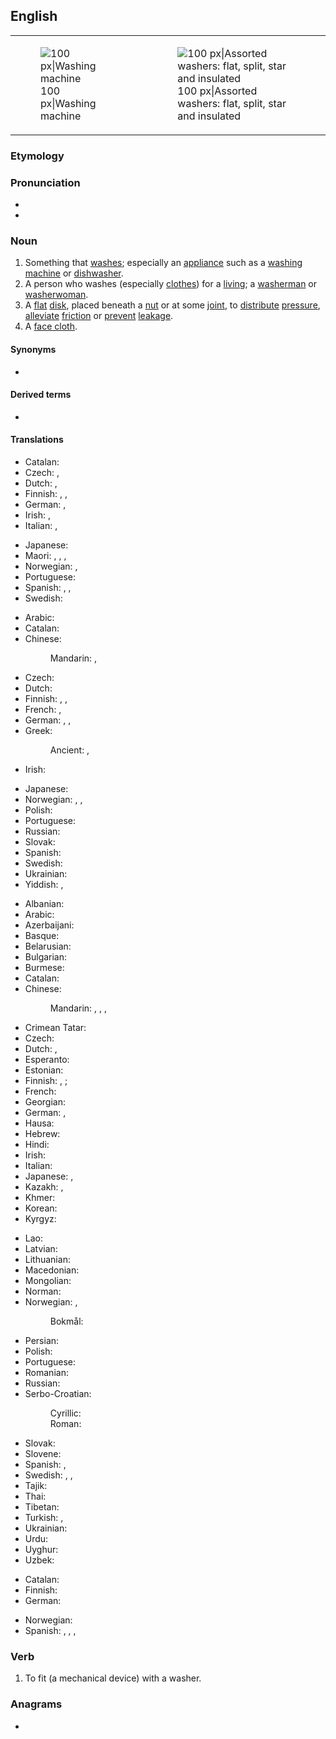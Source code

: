 {{also|Washer}}
==English==
{{wikipedia|dab=washer}}
{| style="float: right; clear:right;"
|[[Image:Washer.600pix.jpg|thumb|right|100 px|Washing machine]]
|[[Image:Washers.agr.jpg|thumb|right|100 px|Assorted washers: flat, split, star and insulated]]
|}

===Etymology===
{{suffix|en|wash|er}}

===Pronunciation===
* {{audio|en-us-washer.ogg|Audio (US)|lang=en}}
* {{rhymes|ɒʃə(r)|lang=en}}

===Noun===
{{en-noun}}

# Something that [[wash]]es; especially an [[appliance]] such as a [[washing machine]] or [[dishwasher]].
# A person who washes (especially [[clothes]]) for a [[living]]; a [[washerman]] or [[washerwoman]].
# A [[flat]] [[disk]], placed beneath a [[nut]] or at some [[joint]], to [[distribute]] [[pressure]], [[alleviate]] [[friction]] or [[prevent]] [[leakage]].
# A [[face cloth]].

====Synonyms====
* {{sense|flat disk to distribute pressure or to alleviate friction}} {{l|en|blotter}}

====Derived terms====
* {{l|en|window washer}}

====Translations====
{{trans-top|something that washes}}
* Catalan: {{t+|ca|rentadora|f}}
* Czech: {{t+|cs|pračka|f}} {{qualifier|for laundry}}, {{t+|cs|myčka|f}} {{qualifier|for dishes}}
* Dutch: {{t+|nl|wasmachine|m}}, {{t+|nl|vaatwasser|m}}
* Finnish: {{t+|fi|pesukone}}, {{t|fi|pesuri}}, {{t|fi|pesin}}
* German: {{t+|de|Waschmaschine|f}} {{gloss|washing machine}}, {{t+|de|Spülmaschine|f}} {{gloss|dishwasher}}
* Irish: {{t|ga|inneall níocháin|m}} {{gloss|washing machine}}, {{t|ga|meaisín níocháin|m}} {{gloss|washing machine}}
* Italian: {{t+|it|lavatrice|f}} {{gloss|washing machine}}, {{t+|it|lavastoviglie|f}} {{gloss|dishwasher}}
{{trans-mid}}
* Japanese: {{t+|ja|洗濯機|tr=sentakuki}}
* Maori: {{t|mi|mīhini horoi rīhi}} {{gloss|dishwasher}}, {{t|mi|pūrere horoi rīhi}} {{gloss|dishwasher}}, {{t|mi|pūrere horoi kākahu}} {{gloss|clothes washer/washing machine}}, {{t|mi|kaihoroi}} {{qualifier|person}}
* Norwegian: {{t+|no|vaskemaskin|m}}, {{gloss|dishwasher}} {{t+|no|oppvaskmaskin|m}}
* Portuguese: {{t|pt|lavador|m}}
* Spanish: {{t+|es|lavadora|f}}, {{t+|es|lavarropas|m}} {{qualifier|River Plate region}}, {{t+|es|lavavajillas|m}} {{gloss|dishwasher}}
* Swedish: {{t+|sv|tvättmaskin|c}}
{{trans-bottom}}

{{trans-top|person who washes for a living}}
* Arabic: {{t|ar|غِسَالَة|f}}
* Catalan: {{t+|ca|bugadera|f}}
* Chinese:
*: Mandarin: {{t|cmn|洗衣婦|sc=Hani}}, {{t|cmn|洗衣妇|tr=xǐyīfù|sc=Hani}} {{qualifier|woman}}
* Czech: {{t|cs|pradlena|f}}
* Dutch: {{t|nl|[[wasserette]][[juffrouw]]|f}} {{gloss|launderette woman}}
* Finnish: {{t+|fi|pesijä}}, {{t|fi|pesijätär}} {{qualifier|woman}}, {{t+|fi|pyykkäri}} {{qualifier|clothes}}
* French: {{t+|fr|laveur|m}}, {{t+|fr|laveuse|f}}
* German: {{t+|de|Wäscher|m}}, {{t+|de|Wäscherin|f}}, {{t|de|Waschfrau|f}}
* Greek:
*: Ancient: {{t|grc|φαιδρυντής|m}}, {{t|grc|φαιδρύντρια|f}}
* Irish: {{t|ga|niteoir|m}}
{{trans-mid}}
* Japanese: {{t|ja|洗濯女|tr=sentaku-onna}}
* Norwegian: {{t|no|vaskehjelp|m}}, {{t|no|vaskekone|m}}, {{t|no|vasker|m}}
* Polish: {{t+|pl|praczka|f}}
* Portuguese: {{t|pt|lavadeiro|m}}
* Russian: {{t+|ru|пра́чка|f}}
* Slovak: {{t|sk|práčka|f}}
* Spanish: {{t+|es|lavandera|f}}
* Swedish: {{t|sv|tvätterska|c}} {{qualifier|woman}}
* Ukrainian: {{t+|uk|пра́ля|f}}
* Yiddish: {{t|yi|וועשער|m}}, {{t|yi|וועשערין|f}}
{{trans-bottom}}

{{trans-top|flat disk}}
* Albanian: {{t|sq|rondele|f}}
* Arabic: {{t|ar|حَلْقَة|f}}
* Azerbaijani: {{t|az|şayba}}
* Basque: {{t+|eu|zirrindola}}
* Belarusian: {{t|be|ша́йба|f}}
* Bulgarian: {{t+|bg|ша́йба|f}}
* Burmese: {{t+|my|ဝါရှာ}}
* Catalan: {{t|ca|volandera|f}}
* Chinese:
*: Mandarin: {{t+|cmn|墊片}}, {{t+|cmn|垫片|tr=diànpiàn}}, {{t+|cmn|墊圈}}, {{t+|cmn|垫圈|tr=diànquān}}
* Crimean Tatar: {{t|crh|şayba}}
* Czech: {{t|cs|podložka|f}}
* Dutch: {{t+|nl|leertje}}, {{t+|nl|ring}}
* Esperanto: {{t|eo|ŝtopringo}}
* Estonian: {{t|et|seib}}
* Finnish: {{t+|fi|aluslevy}}, {{t|fi|aluslaatta}}; {{qualifier|colloquial}} {{t+|fi|prikka}}
* French: {{t+|fr|rondelle|f}}
* Georgian: {{t|ka|საყელური|sc=Geor}}
* German: {{t+|de|Scheibe|f}}, {{t+|de|Unterlegscheibe|f}}
* Hausa: {{t|ha|washa|f|alt=wāshā̀}}
* Hebrew: {{t|he|שייבה|f}}
* Hindi: {{t|hi|वाशर|m}}
* Irish: {{t|ga|leicneán|m}}
* Italian: {{t+|it|rondella|f}}
* Japanese: {{t|ja|座金|tr=zagane}}, {{t|ja|ワッシャー|tr=wasshā}}
* Kazakh: {{t|kk|тығырық}}, {{t|kk|шайба}}
* Khmer: {{t-needed|km}}
* Korean: {{t|ko|와셔}}
* Kyrgyz: {{t+|ky|шайба}}
{{trans-mid}}
* Lao: {{t|lo|ຕຸ້ມ}}
* Latvian: {{t+|lv|paplāksne|f}}
* Lithuanian: {{t|lt|poveržlė|f}}
* Macedonian: {{t|mk|подлошка|f}}
* Mongolian: {{t|mn|шайб}}
* Norman: {{t|nrf|rîndelle en fé|f}} {{qualifier|metal}}
* Norwegian: {{t|no|stoppskive|m}}, {{t+|no|skive|m}}
*: Bokmål: {{t+|nb|skive|m|f}}
* Persian: {{t+|fa|واشر|tr=vâšar}}
* Polish: {{t+|pl|podkładka|f}}
* Portuguese: {{t+|pt|arruela|f}}
* Romanian: {{t+|ro|șaibă|f}}
* Russian: {{t+|ru|ша́йба|f}}
* Serbo-Croatian:
*: Cyrillic: {{t|sh|подлошка|f}}
*: Roman: {{t|sh|podloška|f}}
* Slovak: {{t|sk|podložka|f}}
* Slovene: {{t|sl|podložka|f}}
* Spanish: {{t+|es|arandela|f}}, {{t+|es|zapata|f}} {{qualifier|of leather or rubber}}
* Swedish: {{t+|sv|bricka}}, {{t+|sv|packning}}, {{t+|sv|skiva|c}}
* Tajik: {{t|tg|шайба}}
* Thai: {{t+|th|แหวน}}
* Tibetan: {{t-needed|bo}}
* Turkish: {{t+|tr|çamaşır makinesi}}, {{t+|tr|rondela}}
* Ukrainian: {{t|uk|ша́йба|f}}
* Urdu: {{t|ur|واشر|m|tr=vāśar}}
* Uyghur: {{t|ug|شايبا}}
* Uzbek: {{t+|uz|shayba}}
{{trans-bottom}}

{{trans-top|face cloth}}
* Catalan: {{t+|ca|tovallola|f}}
* Finnish: {{t+|fi|pesulappu}}
* German: {{t+|de|Waschlappen|m}}
{{trans-mid}}
* Norwegian: {{t|no|ansiktsklut|m}}
* Spanish: {{t+|es|paño|m}}, {{t+|es|toallita|f}}, {{t+|es|manopla|f}} {{gloss|glove}}, {{t+|es|junta|f}} {{gloss|gasket}}
{{trans-bottom}}

===Verb===
{{en-verb}}

# {{lb|en|transitive}} To fit (a mechanical device) with a washer.

===Anagrams===
* {{anagrams|en|a=aehrsw|hawser|rewash|whares}}

{{c|en|Laundry|Home appliances|Hygiene|Occupations}}